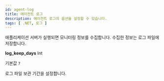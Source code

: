 ```yaml
---
id: agent-log
title: 에이전트 로그
description: 에이전트 로그의 옵션을 설정할 수 있습니다.
tags: [ .NET, 로그 ]
---
```


애플리케이션 서버가 실행되면 모니터링 정보를 수집합니다. 수집한 정보는 로그 파일에 저장합니다.

**log_keep_days** <span class='type'>Int</span>

  기본값 `7`
  
  로그 파일 보관 기간을 설정합니다.